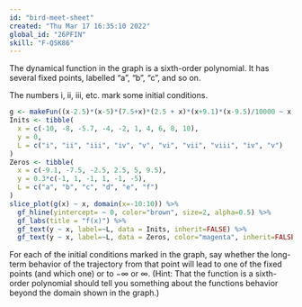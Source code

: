 ```yaml
---
id: "bird-meet-sheet"
created: "Thu Mar 17 16:35:10 2022"
global_id: "26PFIN"
skill: "F-QSK86"
---
```




The dynamical function in the graph is a sixth-order polynomial. It has several fixed points, labelled "a", "b", "c", and so on. 

The numbers i, ii, iii, etc. mark some initial conditions.

```r
g <- makeFun((x-2.5)*(x-5)*(7.5+x)*(2.5 + x)*(x+9.1)*(x-9.5)/10000 ~ x)
Inits <- tibble(
  x = c(-10, -8, -5.7, -4, -2, 1, 4, 6, 8, 10),
  y = 0,
  L = c("i", "ii", "iii", "iv", "v", "vi", "vii", "viii", "iv", "v")
)
Zeros <- tibble(
  x = c(-9.1, -7.5, -2.5, 2.5, 5, 9.5),
  y = 0.3*c(-1, 1, -1, 1, -1, -5),
  L = c("a", "b", "c", "d", "e", "f")
)
slice_plot(g(x) ~ x, domain(x=-10:10)) %>%
  gf_hline(yintercept= ~ 0, color="brown", size=2, alpha=0.5) %>%
  gf_labs(title = "f(x)") %>%
  gf_text(y ~ x, label=~L, data = Inits, inherit=FALSE) %>%
  gf_text(y ~ x, label=~L, data = Zeros, color="magenta", inherit=FALSE)
```

For each of the initial conditions marked in the graph, say whether the long-term behavior of the trajectory from that point will lead to one of the fixed points (and which one) or to $-\infty$ or $\infty$. (Hint: That the function is a sixth-order polynomial should tell you something about the functions behavior beyond the domain shown in the graph.)


